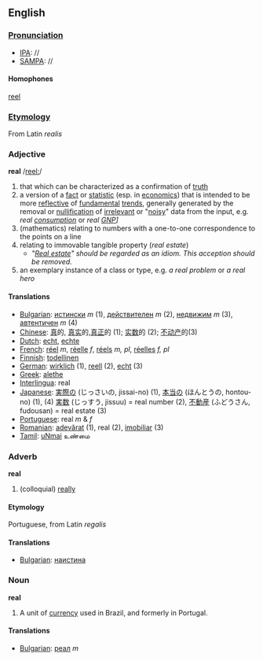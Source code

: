 == English ==
===[[Pronunciation]]===
*[[IPA]]: //
*[[SAMPA]]: //

====Homophones====
[[reel]]

===[[Etymology]]===
From Latin ''realis''

=== Adjective ===
'''real'''
/[[Pronunciation guide|reel:]]/

# that which can be characterized as a confirmation of [[truth]]
# a version of a [[fact]] or [[statistic]] (esp. in [[economics]]) that is intended to be more [[reflective]] of [[fundamental]] [[trends]], generally generated by the removal or [[nullification]] of [[irrelevant]] or "[[noisy]]" data from the input, e.g. <em>real [[consumption]]</em> or <em>real [[GNP]]]</em>
# (mathematics) relating to numbers with a one-to-one correspondence to the points on a line
# relating to immovable tangible property (''real estate'')
#*''"[[Real estate]]" should be regarded as an idiom. This acception should be removed.''
# an exemplary instance of a class or type, e.g. <em>a real problem</em> or <em>a real hero</em>

==== Translations ====
*[[Bulgarian]]: [[истински]] ''m'' (1), [[действителен]] ''m'' (2), [[недвижим]] ''m'' (3), [[автентичен]] ''m'' (4)
*[[Chinese]]: [[真]]的, [[真实]]的,[[真正]]的 (1); [[实数]]的 (2); [[不动产]]的(3)
*[[Dutch]]: [[echt]], [[echte]]
*[[French]]: [[réel]] ''m'', [[réelle]] ''f'', [[réels]] ''m, pl'', [[réelles]] ''f, pl''
*[[Finnish]]: [[todellinen]]
*[[German]]: [[wirklich]] (1), [[reell]] (2), [[echt]] (3)
*[[Greek]]: [[alethe]]
*[[Interlingua]]: real
*[[Japanese]]: [[実際]]の (じっさいの, jissai-no) (1), [[本当]]の (ほんとうの, hontou-no) (1), (4) [[実数]] (じっすう, jissuu) = real number (2), [[不動産]] (ふどうさん, fudousan) = real estate (3)
*[[Portuguese]]: real ''m'' & ''f''
*[[Romanian]]: [[adevărat]] (1), real (2), [[imobiliar]] (3)
*[[Tamil]]: [[uNmai]] உண்மை

=== Adverb ===
'''real'''

# (colloquial) [[really]]

====Etymology====

Portuguese, from Latin ''regalis''

====Translations====

* [[Bulgarian]]: [[наистина]]

=== Noun ===

'''real'''

# A unit of [[currency]] used in Brazil, and formerly in Portugal.

====Translations====

* [[Bulgarian]]: [[реал]] ''m''